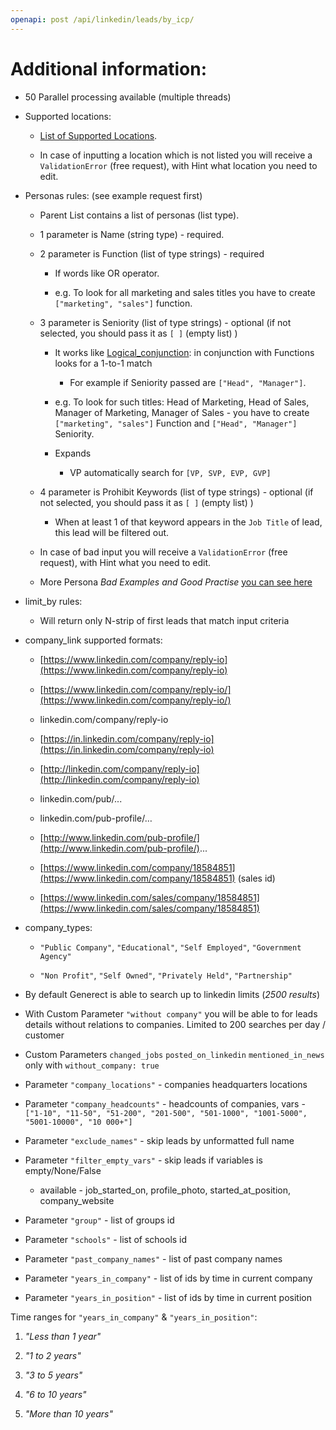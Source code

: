 ```yaml
---
openapi: post /api/linkedin/leads/by_icp/
---
```


# Additional information:

* 50 Parallel processing available (multiple threads)

* Supported locations:

  * [List of Supported Locations](https://docs.google.com/spreadsheets/d/1pNW018ALP5NIenl7nnke8tqJmMsOZGkVdtt1MO9_yQU/edit#gid=0).

  * In case of inputting a location which is not listed you will receive a `ValidationError` (free request), with Hint what location you need to edit.

* Personas rules: (see example request first)

  * Parent List contains a list of personas (list type).

  * 1 parameter is Name (string type) - required.

  * 2 parameter is Function (list of type strings) - required

    * If words like OR operator.

    * e.g. To look for all marketing and sales titles you have to create `["marketing", "sales"]` function.

  * 3 parameter is Seniority (list of type strings) - optional (if not selected, you should pass it as `[ ]` (empty list) )

    * It works like [Logical\_conjunction](https://en.wikipedia.org/wiki/Logical_conjunction): in conjunction with Functions looks for a 1-to-1 match

      * For example if Seniority passed are `["Head", "Manager"]`.

    * e.g. To look for such titles: Head of Marketing, Head of Sales, Manager of Marketing, Manager of Sales - you have to create `["marketing", "sales"]` Function and `["Head", "Manager"]` Seniority.

    * Expands

      * VP automatically search for `[VP, SVP, EVP, GVP]`

  * 4 parameter is Prohibit Keywords (list of type strings) - optional (if not selected, you should pass it as `[ ]` (empty list) )

    * When at least 1 of that keyword appears in the `Job Title` of lead, this lead will be filtered out.

  * In case of bad input you will receive a `ValidationError` (free request), with Hint what you need to edit.

  * More Persona *Bad Examples and Good Practise* [you can see here](https://docs.google.com/spreadsheets/d/1pNW018ALP5NIenl7nnke8tqJmMsOZGkVdtt1MO9_yQU/edit#gid=753174520)

* limit\_by rules:

  * Will return only N-strip of first leads that match input criteria

* company\_link supported formats:

  * [https://www.linkedin.com/company/reply-io](https://www.linkedin.com/company/reply-io)

  * [https://www.linkedin.com/company/reply-io/](https://www.linkedin.com/company/reply-io/)

  * linkedin.com/company/reply-io

  * [https://in.linkedin.com/company/reply-io](https://in.linkedin.com/company/reply-io)

  * [http://linkedin.com/company/reply-io](http://linkedin.com/company/reply-io)

  * linkedin.com/pub/...

  * linkedin.com/pub-profile/…

  * [http://www.linkedin.com/pub-profile/](http://www.linkedin.com/pub-profile/)...

  * [https://www.linkedin.com/company/18584851](https://www.linkedin.com/company/18584851) (sales id)

  * [https://www.linkedin.com/sales/company/18584851](https://www.linkedin.com/sales/company/18584851)

* company\_types:

  * `"Public Company"`, `"Educational"`, `"Self Employed"`, `"Government Agency"`

  * `"Non Profit"`, `"Self Owned"`, `"Privately Held"`, `"Partnership"`

* By default Generect is able to search up to linkedin limits (*2500 results*)

* With Custom Parameter `"without company"` you will be able to for leads details without relations to companies. Limited to 200 searches per day / customer

* Custom Parameters `changed_jobs` `posted_on_linkedin` `mentioned_in_news` only with `without_company: true`

* Parameter `"company_locations"` - companies headquarters locations

* Parameter `"company_headcounts"` - headcounts of companies, vars - `["1-10", "11-50", "51-200", "201-500", "501-1000", "1001-5000", "5001-10000", "10 000+"]`

* Parameter `"exclude_names"` - skip leads by unformatted full name

* Parameter `"filter_empty_vars"` - skip leads if variables is empty/None/False

  * available - job\_started\_on, profile\_photo, started\_at\_position, company\_website

* Parameter `"group"` - list of groups id

* Parameter `"schools"` - list of schools id

* Parameter `"past_company_names"` - list of past company names

* Parameter `"years_in_company"` - list of ids by time in current company

* Parameter `"years_in_position"` - list of ids by time in current position

Time ranges for `"years_in_company"` & `"years_in_position"`:

1. *"Less than 1 year"*

2. *"1 to 2 years"*

3. *"3 to 5 years"*

4. *"6 to 10 years"*

5. *"More than 10 years"*